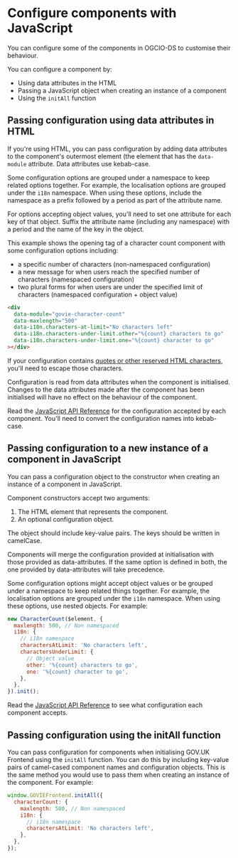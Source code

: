 
<Meta title="Docs/Configure components with JavaScript" />

# Configure components with JavaScript

You can configure some of the components in OGCIO-DS to customise their behaviour.

You can configure a component by:

- Using data attributes in the HTML
- Passing a JavaScript object when creating an instance of a component
- Using the `initAll` function

## Passing configuration using data attributes in HTML

If you're using HTML, you can pass configuration by adding data attributes to the component's outermost element (the element that has the `data-module` attribute. Data attributes use kebab-case.

Some configuration options are grouped under a namespace to keep related options together. For example, the localisation options are grouped under the `i18n` namespace. When using these options, include the namespace as a prefix followed by a period as part of the attribute name.

For options accepting object values, you'll need to set one attribute for each key of that object. Suffix the attribute name (including any namespace) with a period and the name of the key in the object.

This example shows the opening tag of a character count component with some configuration options including:

- a specific number of characters (non-namespaced configuration)
- a new message for when users reach the specified number of characters (namespaced configuration)
- two plural forms for when users are under the specified limit of characters (namespaced configuration + object value)

```html
<div
  data-module="govie-character-count"
  data-maxlength="500"
  data-i18n.characters-at-limit="No characters left"
  data-i18n.characters-under-limit.other="%{count} characters to go"
  data-i18n.characters-under-limit.one="%{count} character to go"
></div>
```

If your configuration contains [quotes or other reserved HTML characters](https://developer.mozilla.org/en-US/docs/Glossary/Entity#reserved_characters), you'll need to escape those characters.

Configuration is read from data attributes when the component is initialised. Changes to the data attributes made after the component has been initialised will have no effect on the behaviour of the component.

Read the [JavaScript API Reference](/?path=/docs/docs-javascript-api-reference--docs) for the configuration accepted by each component. You'll need to convert the configuration names into kebab-case.

## Passing configuration to a new instance of a component in JavaScript

You can pass a configuration object to the constructor when creating an instance of a component in JavaScript.

Component constructors accept two arguments:

1. The HTML element that represents the component.
2. An optional configuration object.

The object should include key-value pairs. The keys should be written in camelCase.

Components will merge the configuration provided at initialisation with those provided as data-attributes. If the same option is defined in both, the one provided by data-attributes will take precedence.

Some configuration options might accept object values or be grouped under a namespace to keep related things together. For example, the localisation options are grouped under the <code>i18n</code> namespace. When using these options, use nested objects. For example:

```javascript
new CharacterCount($element, {
  maxlength: 500, // Non namespaced
  i18n: {
    // i18n namespace
    charactersAtLimit: 'No characters left',
    charactersUnderLimit: {
      // Object value
      other: '%{count} characters to go',
      one: '%{count} character to go',
    },
  },
}).init();
```

Read the [JavaScript API Reference](/?path=/docs/docs-javascript-api-reference--docs) to see what configuration each component accepts.

## Passing configuration using the initAll function

You can pass configuration for components when initialising GOV.UK Frontend using the <code>initAll</code> function. You can do this by including key-value pairs of camel-cased component names and configuration objects. This is the same method you would use to pass them when creating an instance of the component. For example:

```javascript
window.GOVIEFrontend.initAll({
  characterCount: {
    maxlength: 500, // Non namespaced
    i18n: {
      // i18n namespace
      charactersAtLimit: 'No characters left',
    },
  },
});
```

